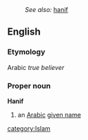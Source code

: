 :''See also:'' [[hanif]]
==English==
===Etymology===
Arabic ''true believer''
===Proper noun===
'''Hanif'''
# an [[Arabic]] [[given name]] <!-- or surname?? -->
[[category:Islam]]